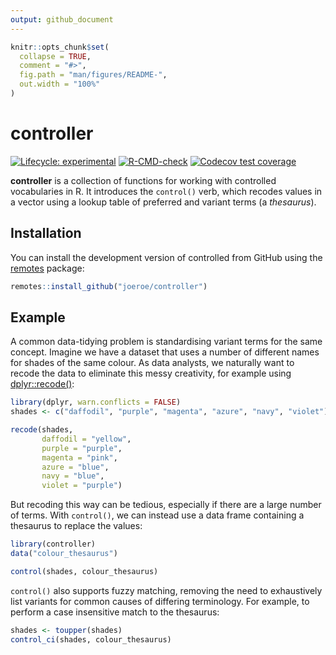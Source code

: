 ```yaml
---
output: github_document
---
```


<!-- README.md is generated from README.Rmd. Please edit that file -->

```r
knitr::opts_chunk$set(
  collapse = TRUE,
  comment = "#>",
  fig.path = "man/figures/README-",
  out.width = "100%"
)
```

# controller

<!-- badges: start -->
[![Lifecycle:
experimental](https://img.shields.io/badge/lifecycle-experimental-orange.svg)](https://www.tidyverse.org/lifecycle/#experimental)
[![R-CMD-check](https://github.com/joeroe/controller/workflows/R-CMD-check/badge.svg)](https://github.com/joeroe/controller/actions)
[![Codecov test coverage](https://codecov.io/gh/joeroe/controller/branch/main/graph/badge.svg)](https://codecov.io/gh/joeroe/controller?branch=main)
<!-- badges: end -->

**controller** is a collection of functions for working with controlled vocabularies in R.
It introduces the `control()` verb, which recodes values in a vector using a lookup table of preferred and variant terms (a *thesaurus*).

## Installation

You can install the development version of controlled from GitHub using the [remotes](https://remotes.r-lib.org/) package:

``` r
remotes::install_github("joeroe/controller")
```

<!--
You can install the released version of controller from [CRAN](https://CRAN.R-project.org) with:

``` r
install.packages("controller")
```
-->

## Example

A common data-tidying problem is standardising variant terms for the same concept.
Imagine we have a dataset that uses a number of different names for shades of the same colour.
As data analysts, we naturally want to recode the data to eliminate this messy creativity, for example using [dplyr::recode()](https://dplyr.tidyverse.org/reference/recode.html):

```r
library(dplyr, warn.conflicts = FALSE)
shades <- c("daffodil", "purple", "magenta", "azure", "navy", "violet")

recode(shades,
       daffodil = "yellow",
       purple = "purple",
       magenta = "pink",
       azure = "blue",
       navy = "blue",
       violet = "purple")
```

But recoding this way can be tedious, especially if there are a large number of terms.
With `control()`, we can instead use a data frame containing a thesaurus to replace the values:

```r
library(controller)
data("colour_thesaurus")

control(shades, colour_thesaurus)
```

`control()` also supports fuzzy matching, removing the need to exhaustively list variants for common causes of differing terminology.
For example, to perform a case insensitive match to the thesaurus:

```r
shades <- toupper(shades)
control_ci(shades, colour_thesaurus)
```
